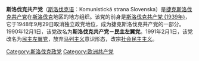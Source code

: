 {{other uses|斯洛伐克共产党 (消歧义)}}
'''斯洛伐克共产党'''（[[斯洛伐克语|斯洛伐克语]]：Komunistická strana Slovenska）是[[捷克斯洛伐克共产党|捷克斯洛伐克共产党]]在[[斯洛伐克|斯洛伐克]]地区的地方组织。该党的前身是[[斯洛伐克共产党_(1939年)|斯洛伐克共产党 (1939年)]]，它于1948年9月29日取消独立政党地位，成为捷克斯洛伐克共产党的一部分。1990年12月1日，该党改名为'''斯洛伐克共产党－民主左翼党'''。1991年2月1日，该党改名为[[民主左翼党_(斯洛伐克)|民主左翼党]]，放弃[[马列主义|马列主义]]意识形态，改宗[[社会民主主义|社会民主主义]]。

[[Category:斯洛伐克政党|Category:斯洛伐克政党]]
[[Category:欧洲共产党|Category:欧洲共产党]]